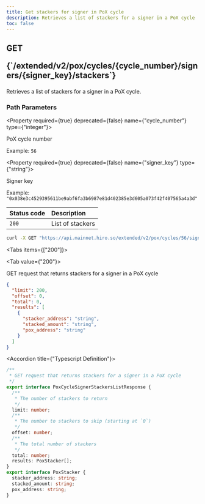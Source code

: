 ```yaml
---
title: Get stackers for signer in PoX cycle
description: Retrieves a list of stackers for a signer in a PoX cycle
toc: false
---
```




<Root>

<API>

<div className='flex-1'>

<h2 className="not-prose mb-2 inline-flex items-center gap-3 font-mono">
  <div className="rounded-lg border px-1 py-0.5 text-xs font-medium border-green-400/50 bg-green-400/20 text-green-600 dark:text-green-400">
    GET
  </div>
  <p className="text-xs break-words overflow-hidden w-[95%]">{`/extended/v2/pox/cycles/{cycle_number}/signers/{signer_key}/stackers`}</p>
</h2>

Retrieves a list of stackers for a signer in a PoX cycle.

### Path Parameters

<Property required={true} deprecated={false} name={"cycle_number"} type={"integer"}>

PoX cycle number

<span>Example:  `56`</span>

</Property>

<Property required={true} deprecated={false} name={"signer_key"} type={"string"}>

Signer key

<span>Example:  `"0x038e3c4529395611be9abf6fa3b6987e81d402385e3d605a073f42f407565a4a3d"`</span>

</Property>

| Status code | Description |
| :--------- | :---------- |
| `200` | List of stackers |

</div>

<APIExample>

```bash title="Terminal"
curl -X GET "https://api.mainnet.hiro.so/extended/v2/pox/cycles/56/signers/0x038e3c4529395611be9abf6fa3b6987e81d402385e3d605a073f42f407565a4a3d/stackers"
```

<Tabs items={["200"]}>

<Tab value={"200"}>

GET request that returns stackers for a signer in a PoX cycle

```json title="Example Response"
{
  "limit": 200,
  "offset": 0,
  "total": 0,
  "results": [
    {
      "stacker_address": "string",
      "stacked_amount": "string",
      "pox_address": "string"
    }
  ]
}
```

<Accordions>

<Accordion title={"Typescript Definition"}>

```ts
/**
 * GET request that returns stackers for a signer in a PoX cycle
 */
export interface PoxCycleSignerStackersListResponse {
  /**
   * The number of stackers to return
   */
  limit: number;
  /**
   * The number to stackers to skip (starting at `0`)
   */
  offset: number;
  /**
   * The total number of stackers
   */
  total: number;
  results: PoxStacker[];
}
export interface PoxStacker {
  stacker_address: string;
  stacked_amount: string;
  pox_address: string;
}

```

</Accordion>

</Accordions>

</Tab>

</Tabs>

</APIExample>

</API>

</Root>